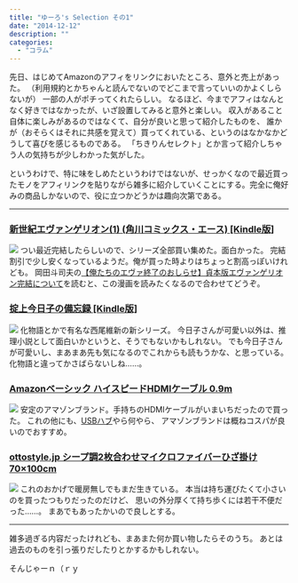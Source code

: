 ```yaml
---
title: "ゆーろ's Selection その1"
date: "2014-12-12"
description: ""
categories:
  - "コラム"
---
```


先日、はじめてAmazonのアフィをリンクにおいたところ、意外と売上があった。
（利用規約とかちゃんと読んでないのでどこまで言っていいのかよくしらないが） 一部の人がポチってくれたらしい。
なるほど、今までアフィはなんとなく好きではなかったが、いざ設置してみると意外と楽しい。
収入があること自体に楽しみがあるのではなくて、自分が良いと思って紹介したものを、
誰かが（おそらくはそれに共感を覚えて）買ってくれている、というのはなかなかどうして喜びを感じるものである。
「ちきりんセレクト」とか言って紹介しちゃう人の気持ちが少しわかった気がした。

というわけで、特に味をしめたというわけではないが、せっかくなので最近買ったモノをアフィリンクを貼りながら雑多に紹介していくことにする。完全に俺好みの商品しかないので、役に立つかどうかは趣向次第である。

* * *

### [新世紀エヴァンゲリオン(1) (角川コミックス・エース) \[Kindle版\]](https://www.amazon.co.jp/gp/product/B00932MR3O/ref=as_li_tf_tl?ie=UTF8&camp=247&creative=1211&creativeASIN=B00932MR3O&linkCode=as2&tag=gunjobiyori-22)

[![](https://ws-fe.amazon-adsystem.com/widgets/q?_encoding=UTF8&ASIN=B00932MR3O&Format=_SL160_&ID=AsinImage&MarketPlace=JP&ServiceVersion=20070822&WS=1&tag=gunjobiyori-22)](https://www.amazon.co.jp/gp/product/B00932MR3O/ref=as_li_tf_il?ie=UTF8&camp=247&creative=1211&creativeASIN=B00932MR3O&linkCode=as2&tag=gunjobiyori-22) つい最近完結したらしいので、シリーズ全部買い集めた。面白かった。
完結割引で少し安くなっているようだ。俺が買った時よりはちょっと割高っぽいけれども。
岡田斗司夫の[【俺たちのエヴァ終了のおしらせ】貞本版エヴァンゲリオン完結について](http://blog.freeex.jp/archives/51439504.html)を読むと、この漫画を読みたくなるので合わせてどうぞ。

### [掟上今日子の備忘録 \[Kindle版\]](https://www.amazon.co.jp/gp/product/B00NXIJY0I/ref=as_li_tf_tl?ie=UTF8&camp=247&creative=1211&creativeASIN=B00NXIJY0I&linkCode=as2&tag=gunjobiyori-22)

[![](https://ws-fe.amazon-adsystem.com/widgets/q?_encoding=UTF8&ASIN=B00NXIJY0I&Format=_SL160_&ID=AsinImage&MarketPlace=JP&ServiceVersion=20070822&WS=1&tag=gunjobiyori-22)](https://www.amazon.co.jp/gp/product/B00NXIJY0I/ref=as_li_tf_il?ie=UTF8&camp=247&creative=1211&creativeASIN=B00NXIJY0I&linkCode=as2&tag=gunjobiyori-22) 化物語とかで有名な西尾維新の新シリーズ。
今日子さんが可愛い以外は、推理小説として面白いかというと、そうでもないかもしれない。
でも今日子さんが可愛いし、まあまあ先も気になるのでこれからも読もうかな、と思っている。
化物語と違ってかさばらないしね……。

### [Amazonベーシック ハイスピードHDMIケーブル 0.9m](https://www.amazon.co.jp/gp/product/B00870ZHCQ/ref=as_li_tf_tl?ie=UTF8&camp=247&creative=1211&creativeASIN=B00870ZHCQ&linkCode=as2&tag=gunjobiyori-22)

[![](https://ws-fe.amazon-adsystem.com/widgets/q?_encoding=UTF8&ASIN=B00870ZHCQ&Format=_SL160_&ID=AsinImage&MarketPlace=JP&ServiceVersion=20070822&WS=1&tag=gunjobiyori-22)](https://www.amazon.co.jp/gp/product/B00870ZHCQ/ref=as_li_tf_il?ie=UTF8&camp=247&creative=1211&creativeASIN=B00870ZHCQ&linkCode=as2&tag=gunjobiyori-22) 安定のアマゾンブランド。手持ちのHDMIケーブルがいまいちだったので買った。
これの他にも、[USBハブ](https://www.amazon.co.jp/gp/product/B003M0NURK/ref=as_li_tf_tl?ie=UTF8&camp=247&creative=1211&creativeASIN=B003M0NURK&linkCode=as2&tag=gunjobiyori-22)やら何やら、
アマゾンブランドは概ねコスパが良いのでおすすめ。

### [ottostyle.jp シープ調2枚合わせマイクロファイバーひざ掛け 70×100cm](https://www.amazon.co.jp/gp/product/B009CP72Y6/ref=as_li_tf_tl?ie=UTF8&camp=247&creative=1211&creativeASIN=B009CP72Y6&linkCode=as2&tag=gunjobiyori-22)

[![](https://ws-fe.amazon-adsystem.com/widgets/q?_encoding=UTF8&ASIN=B009CP72Y6&Format=_SL160_&ID=AsinImage&MarketPlace=JP&ServiceVersion=20070822&WS=1&tag=gunjobiyori-22)](https://www.amazon.co.jp/gp/product/B009CP72Y6/ref=as_li_tf_il?ie=UTF8&camp=247&creative=1211&creativeASIN=B009CP72Y6&linkCode=as2&tag=gunjobiyori-22) これのおかげで暖房無しでもまだ生きている。
本当は持ち運びたくて小さいのを買ったつもりだったのだけど、
思いの外分厚くて持ち歩くには若干不便だった……。
まあでもあったかいので良しとする。

* * *

雑多過ぎる内容だったけれども、まあまた何か買い物したらそのうち。
あとは過去のものを引っ張りだしたりとかするかもしれない。

そんじゃーｎ（ｒｙ
